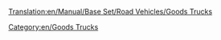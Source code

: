 [[Translation:en/Manual/Base Set/Road Vehicles/Goods Trucks]]
{{ru/Перевод|Goods Trucks| 99}}


{{ru/Manual/Base Set/Road Vehicles/Дорожное транспортное средство|имя         = Грузовик Balogh
  |изоб        = en/Archive/Old 32bpp/Balogh Goods Truck.png
  |цена        = 242,500 руб. ($8,774) 
  |скорость    = 48 км/ч
  |обслуж      = 23,300 руб./год
  |разработан  = 1935 год
  |срок        = 15
  |вместимость = 14 ящиков товара
}}
{{ru/Manual/Base Set/Road Vehicles/Дорожное транспортное средство|имя         = Грузовик Craighead
  |изоб        = en/Archive/Old 32bpp/Craighead Goods Truck.png
  |цена        = 266,600 руб. ($10,660)  
  |скорость    = 88 км/ч (55 mph)
  |обслуж      = 39,350 руб./год (£787) 
  |разработан  = 1974 год
  |срок        = 15
  |вместимость = 16 ящиков товара
}}
{{ru/Manual/Base Set/Road Vehicles/Дорожное транспортное средство|имя         = Грузовик Goss
  |изоб        = en/Archive/Old 32bpp/Goss Goods Truck.png
  |цена        = 287,100 руб. ($11,480)  
  |скорость    = 112 км/ч (70 mph)
  |обслуж      = 56,250 руб./год (£1,125 ($2,250)) 
  |разработан  = 2005 год
  |срок        = 15
  |вместимость = 18 ящиков товара
}}
[[Category:en/Goods Trucks]]